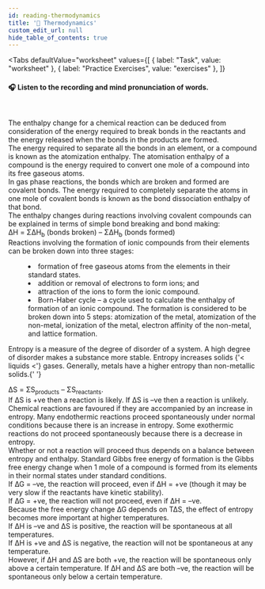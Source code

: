 ```yaml
---
id: reading-thermodynamics
title: '📝 Thermodynamics'
custom_edit_url: null
hide_table_of_contents: true
---
```



<Tabs
  defaultValue="worksheet"
  values={[
    { label: "Task", value: "worksheet" },
    { label: "Practice Exercises", value: "exercises" },
  ]}
>
<TabItem value="worksheet">

#### 🎧️ Listen to the recording and mind pronunciation of words.

<ReactPlayer
  url='/media/520.daf91cfb.mp3'
  width='100ww'
  height='40px'
  controls={true}
/>

<br />

The enthalpy change for a chemical reaction can be deduced from consideration of the energy required to break bonds in the reactants and the energy released when the bonds in the products are formed.  
The energy required to separate all the bonds in an element, or a compound is known as the atomization enthalpy. The atomisation enthalpy of a compound is the energy required to convert one mole of a compound into its free gaseous atoms.  
In gas phase reactions, the bonds which are broken and formed are covalent bonds. The energy required to completely separate the atoms in one mole of covalent bonds is known as the bond dissociation enthalpy of that bond.  
The enthalpy changes during reactions involving covalent compounds can be explained in terms of simple bond breaking and bond making:  
∆H = Σ∆H<sub>b</sub> (bonds broken) – Σ∆H<sub>b</sub> (bonds formed)  
Reactions involving the formation of ionic compounds from their elements can be broken down into three stages:

<dl>
  <dd>
    <li>
      formation of free gaseous atoms from the elements in their standard
      states.
    </li>
    <li>addition or removal of electrons to form ions; and</li>
    <li>attraction of the ions to form the ionic compound.</li>
    <li>
      Born-Haber cycle – a cycle used to calculate the enthalpy of formation of
      an ionic compound. The formation is considered to be broken down into 5
      steps: atomization of the metal, atomization of the non-metal, ionization
      of the metal, electron affinity of the non-metal, and lattice formation.
    </li>
  </dd>
</dl>
Entropy is a measure of the degree of disorder of a system. A high degree of disorder
makes a substance more stable. Entropy increases solids {'< liquids <'} gases. Generally,
metals have a higher entropy than non-metallic solids.{' '}

∆S = ΣS<sub>products</sub> – ΣS<sub>reactants</sub>.  
If ∆S is +ve then a reaction is likely. If ∆S is –ve then a reaction is unlikely. Chemical reactions are favoured if they are accompanied by an increase in entropy. Many endothermic reactions proceed spontaneously under normal conditions because there is an increase in entropy. Some exothermic reactions do not proceed spontaneously because there is a decrease in entropy.  
Whether or not a reaction will proceed thus depends on a balance between entropy and enthalpy. Standard Gibbs free energy of formation is the Gibbs free energy change when 1 mole of a compound is formed from its elements in their normal states under standard conditions.  
If ∆G = –ve, the reaction will proceed, even if ∆H = +ve (though it may be very slow if the reactants have kinetic stability).  
If ∆G = +ve, the reaction will not proceed, even if ∆H = –ve.  
Because the free energy change ∆G depends on T∆S, the effect of entropy becomes more important at higher temperatures.  
If ∆H is –ve and ∆S is positive, the reaction will be spontaneous at all temperatures.  
If ∆H is +ve and ∆S is negative, the reaction will not be spontaneous at any temperature.  
However, if ∆H and ∆S are both +ve, the reaction will be spontaneous only above a certain temperature. If ∆H and ∆S are both –ve, the reaction will be spontaneous only below a certain temperature.
<Frame src="https://learningapps.org/watch?v=p9wpdwt6n21" height="680px" />
</TabItem>

<TabItem value="exercises">

<Frame src="https://learningapps.org/watch?v=pibh1mw9n21" height="760px" />
<Frame src="https://learningapps.org/watch?v=pifrz27y221" height="980px" />
<Frame src="https://learningapps.org/watch?v=p44sz139t21" height="480px" />
<Frame src="https://learningapps.org/watch?v=pky11w0vk21" height="480px" />
<Frame src="https://learningapps.org/watch?v=psijiy9kn21" height="480px" />

</TabItem>
</Tabs>
